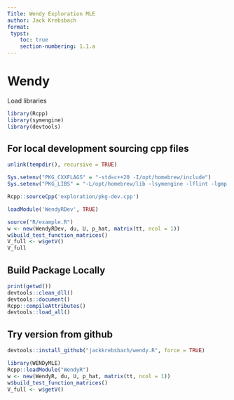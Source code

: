 ```yaml
---
Title: Wendy Exploration MLE
author: Jack Krebsbach
format:
 typst:
    toc: true
    section-numbering: 1.1.a
---
```


# Wendy

Load libraries

```r
library(Rcpp)
library(symengine)
library(devtools)
```

## For local development sourcing cpp files

```r
unlink(tempdir(), recursive = TRUE)

Sys.setenv("PKG_CXXFLAGS" = "-std=c++20 -I/opt/homebrew/include")
Sys.setenv("PKG_LIBS" = "-L/opt/homebrew/lib -lsymengine -lflint -lgmp -lmpfr -lfmt -lfftw3")

Rcpp::sourceCpp('exploration/pkg-dev.cpp')

loadModule('WendyRDev', TRUE)

source("R/example.R")
w <- new(WendyRDev, du, U, p_hat, matrix(tt, ncol = 1))
w$build_test_function_matrices()
V_full <- w$getV()
V_full
```


## Build Package Locally

```r
print(getwd())
devtools::clean_dll()
devtools::document()
Rcpp::compileAttributes()
devtools::load_all()
```

## Try version from github

```r
devtools::install_github("jackkrebsbach/wendy.R", force = TRUE)
```

```r
library(WENDyMLE)
Rcpp::loadModule("WendyR")
w <- new(WendyR, du, U, p_hat, matrix(tt, ncol = 1))
w$build_test_function_matrices()
V_full <- w$getV()
```


